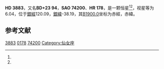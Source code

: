 {{Starbox begin
| name = HD 3883
}}
{{Starbox observe
| epoch = [[J2000.0|J2000.0]]
| constell = {{星座名待查}}<ref name=SIMBAD>{{cite web
 | url=http://simbad.u-strasbg.fr/simbad/sim-id?Ident=HR+178
 | title =Pulsating variable Star
 | publisher=Centre de Données astronomiques de Strasbourg
 | work=SIMBAD
 | accessdate=2012-07-13}}</ref><ref name=DATA>{{cite web
 | url=http://vizier.u-strasbg.fr/viz-bin/VizieR-5?-out.add=.&-source=5050&-corr=PK=HR&-out.max=9999&HR=178
 | title=VizieR Detailed Page
 | accessdate=2012-07-13
 | archive-date=2019-02-16
 | archive-url=https://web.archive.org/web/20190216111021/http://vizier.u-strasbg.fr/viz-bin/VizieR-5?-out.add=.&-source=5050&-corr=PK=HR&-out.max=9999&HR=178
 | dead-url=no
 }}</ref>
| 星官 = 
| ra = {{RA|0|41|36}}<ref name=SIMBAD /><ref name=DATA />
| dec = {{DEC|+24|37|45}}<ref name=SIMBAD /><ref name=DATA />
| appmag_v = 6.04<ref name=SIMBAD /><ref name=DATA />
}}
{{Starbox character
| class = A7m<ref name=SIMBAD /><ref name=DATA />
| b-v = 0.26<ref name=SIMBAD /><ref name=DATA />
| u-b = 0.22<ref name=SIMBAD /><ref name=DATA />
| r-i = 0.11<ref name=SIMBAD /><ref name=DATA />
| variable = 
}}
{{Starbox astrometry
| radial_v = 0.22
| prop_mo_ra = -15
| parallax = 
| p_error = 
}}
{{Starbox catalog
| names =BD+23 94，[[SAO星表|SAO]] 74200，[[HD星表|HD]] 3883，[[HR星表|HR]] 178}}
{{Starbox reference |Simbad=HR+178}}
{{Starbox end}}

'''HD 3883'''，又名'''BD+23 94'''，'''SAO 74200'''、'''HR 178'''，是一颗恒星<ref name=SIMBAD /><ref name=DATA />，视星等为6.04，位于[[銀道座標系|銀經]]120.09，[[銀道座標系|銀緯]]-38.19，其[[B1900.0|B1900.0]]坐标为赤經{{RA|0|36|17.6}}，赤緯{{DEC|+24|-38.19|51}}。

== 参考文献 ==
{{reflist}}

{{star-stub}}

[[Category:HD和HDE天體|3883]]
[[Category:HR天體|0178]]
[[Category:SAO天體|74200]]
[[Category:仙女座|Category:仙女座]]
